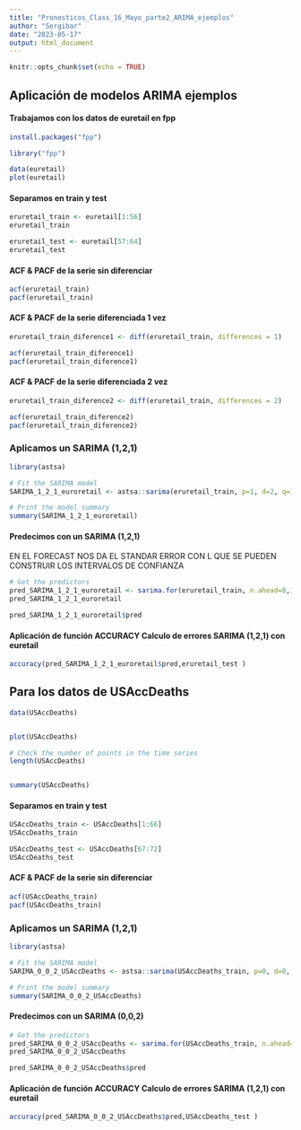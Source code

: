 ```yaml
---
title: "Pronosticos_Class_16_Mayo_parte2_ARIMA_ejemplos"
author: "Sergibar"
date: "2023-05-17"
output: html_document
---
```


```r
knitr::opts_chunk$set(echo = TRUE)
```

## Aplicación de modelos ARIMA ejemplos


#### Trabajamos con los datos de euretail en fpp

```r
install.packages("fpp")

library("fpp")
```

```r
data(euretail)
plot(euretail)
```



#### Separamos en train y test

```r
eruretail_train <- euretail[1:56]
eruretail_train

eruretail_test <- euretail[57:64]
eruretail_test
```




#### ACF & PACF de la serie sin diferenciar 

```r
acf(eruretail_train)
pacf(eruretail_train)
```





#### ACF & PACF de la serie  diferenciada 1 vez  

```r

eruretail_train_diference1 <- diff(eruretail_train, differences = 1)

acf(eruretail_train_diference1)
pacf(eruretail_train_diference1)
```



#### ACF & PACF de la serie  diferenciada 2 vez  

```r

eruretail_train_diference2 <- diff(eruretail_train, differences = 2)

acf(eruretail_train_diference2)
pacf(eruretail_train_diference2)
```

### Aplicamos un SARIMA (1,2,1)  

```r
library(astsa)

# Fit the SARIMA model
SARIMA_1_2_1_euroretail <- astsa::sarima(eruretail_train, p=1, d=2, q=1)

# Print the model summary
summary(SARIMA_1_2_1_euroretail)

```




#### Predecimos con un SARIMA (1,2,1)  


EN EL FORECAST NOS DA EL STANDAR ERROR CON L QUE SE PUEDEN CONSTRUIR LOS INTERVALOS DE CONFIANZA 

```r
# Get the predictors
pred_SARIMA_1_2_1_euroretail <- sarima.for(eruretail_train, n.ahead=8,1,2,1)
pred_SARIMA_1_2_1_euroretail

```


```r
pred_SARIMA_1_2_1_euroretail$pred
```



#### Aplicación de función ACCURACY  Calculo de errores  SARIMA (1,2,1) con euretail
```r
accuracy(pred_SARIMA_1_2_1_euroretail$pred,eruretail_test )
```


## Para los datos de USAccDeaths

```r
data(USAccDeaths)


plot(USAccDeaths)

```

```r

# Check the number of points in the time series
length(USAccDeaths)


summary(USAccDeaths)

```




#### Separamos en train y test

```r
USAccDeaths_train <- USAccDeaths[1:66]
USAccDeaths_train

USAccDeaths_test <- USAccDeaths[67:72]
USAccDeaths_test
```




#### ACF & PACF de la serie sin diferenciar 

```r
acf(USAccDeaths_train)
pacf(USAccDeaths_train)
```


### Aplicamos un SARIMA (1,2,1)  

```r
library(astsa)

# Fit the SARIMA model
SARIMA_0_0_2_USAccDeaths <- astsa::sarima(USAccDeaths_train, p=0, d=0, q=2)

# Print the model summary
summary(SARIMA_0_0_2_USAccDeaths)

```



#### Predecimos con un SARIMA (0,0,2)  


```r
# Get the predictors
pred_SARIMA_0_0_2_USAccDeaths <- sarima.for(USAccDeaths_train, n.ahead=6,0,0,2)
pred_SARIMA_0_0_2_USAccDeaths

```


```r
pred_SARIMA_0_0_2_USAccDeaths$pred
```



#### Aplicación de función ACCURACY  Calculo de errores  SARIMA (1,2,1) con euretail
```r
accuracy(pred_SARIMA_0_0_2_USAccDeaths$pred,USAccDeaths_test )
```

